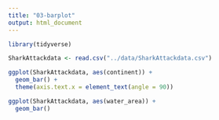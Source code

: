```yaml
---
title: "03-barplot"
output: html_document
---
```




```r
library(tidyverse)
```


```r

SharkAttackdata <- read.csv("../data/SharkAttackdata.csv")
```


```r
ggplot(SharkAttackdata, aes(continent)) +
  geom_bar() + 
  theme(axis.text.x = element_text(angle = 90))

```
```r
ggplot(SharkAttackdata, aes(water_area)) +
  geom_bar()


```
